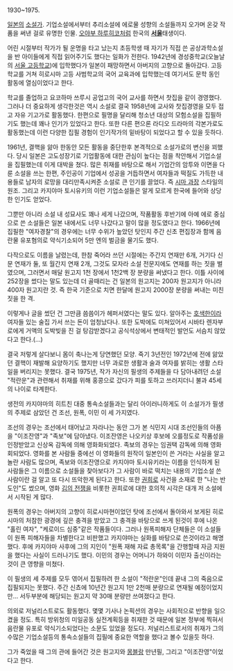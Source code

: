 1930~1975.

[[일본]]의 [[소설가]]. 기업소설에서부터 추리소설에 에로물 성향의 소설들까지 오가며 온갖 작품을 써낸 걸로 유명한 인물. [[오야부 하루히코]]처럼 한국의 '''[[서울]]'''태생이다. 

어린 시절부터 작가가 될 운명을 타고 났는지 초등학생 때 자기가 직접 쓴 공상과학소설을 반 아이들에게 직접 읽어주기도 했다는 일화가 전한다. 1942년에 경성중학교(오늘날의 [[서울 고등학교]])에 입학했다가 일본이 패망하면서 아버지의 고향으로 돌아갔다. 고등학교를 거쳐 히로시마 고등 사범학교의 국어 교육과에 입학했는데 여기서도 문학 동인 활동에 열심이었다고 한다.

학교를 졸업하고 요코하마 쓰루시 공업고의 국어 교사를 하면서 찻집을 같이 경영했다. 그러나 더 중요하게 생각한것은 역시 소설로 결국 1958년에 교사와 찻집경영을 모두 접고 자유 기고가로 활동했다. 한편으로 필명을 달리해 청소년 대상의 모험소설을 집필하기도 했는데 꽤나 인기가 있었다고 한다. 또한 다른 편으론 라디오 드라마의 각본가로도 활동했는데 이런 다양한 집필 경험이 인기작가의 밑바탕이 되었다고 할 수 있을 듯하다.

1961년, 결핵을 앓아 한동안 모든 활동을 중단한후 본격적으로 소설가로의 변신을 꾀했다. 당시 일본은 고도성장기로 기업활동에 대한 관심이 높다는 점을 착안해서 기업소설을 집필했는데 이게 대박을 쳤다. 많은 취재를 바탕으로 해서 기업간의 암투와 이면을 다룬 소설을 쓰는 한편, 주인공이 기업에서 성공을 거듭하면서 여자들과 떡질도 가득한 내용들로 남자의 로망을 대리만족시켜준 소설로 큰 인기를 끌었다. 즉 [[시마 과장]] 스타일의 원조. 그리고 카지야마 토시유키의 이런 기업소설들은 알게 모르게 한국에 들어와 상당한 인기도 얻었다.  

그뿐만 아니라 소설 내 성묘사도 꽤나 세게 나갔으며, 작품활동 후반기에 아예 에로 중심으로 쓴 소설들은 일본 내에서도 너무 나갔다고 말이 많을 정도였다고 한다. 1966년에 집필한 "여자경찰"의 경우에는 너무 수위가 높았던 탓인지 주간 신초 편집장과 함께 음란물 유포혐의로 약식기소되어 5만 엔의 벌금을 물기도 했다. 

다작으로도 이름을 날렸는데, 한참 죽어라 쓰던 시절에는 주간지 연재만 6개, 거기다 신문 연재가 둘, 또 월간지 연재 2개, 그것도 모자라 소설 전문지에도 연재를 하는 짓을 벌였으며, 그러면서 매달 원고지 1천 장에서 1천2백 장 분량을 써냈다고 한다. 이틀 사이에 252장을 썼다는 말도 있는데 더 골때리는 건 일본의 원고지는 200자 원고지가 아니라 400자 원고지란 것. 즉 한국 기준으로 치면 한달에 원고지 2000장 분량을 써내는 미친 짓을 한 격. 

이렇게나 글을 썼던 건 그만큼 씀씀이가 헤퍼서였다는 말도 있다. 알아주는 [[호색한]]이라 여자들 있는 술집 가서 쓰는 돈이 엄청났다나. 또한 도박에도 미쳐있어서 시바타 렌자부로에게 거액의 도박빚을 진 걸 탕감받겠다고 공식석상에서 변태적인 발언도 서슴치 않았다고 한다.(...)

결국 저렇게 살다보니 몸이 축나는게 당연했던 모양. 죽기 3년전인 1972년에 전에 앓았던 결핵이 재발해 요양하기도 했지만  너무 과로한 생활과 술과 여자를 밝히는 생활 스타일을 버리지는 못했다. 결국 1975년, 작가 자신의 필생의 주제들을 다 담아내려던 소설 "적란운"과 관련해서 취재를 위해 홍콩으로 갔다가 피를 토하고 쓰러지더니 불과 45세의 나이로 타계한다.     

생전의 카지야마의 히트친 대중 통속소설들과는 달리 아이러니하게도 이 소설가가 필생의 주제로 삼았던 건 조선, 원폭, 이민 이 세 가지였다. 

조선의 경우는 조선에서 태어났고 자라나는 동안 그가 본 식민지 시대 조선인들의 아픔을 "이조잔영"과 "족보"에 담아냈다. 이조잔영은 나오키상 후보에 오를정도로 작품성을 인정받았고 신상옥 감독에 의해 영화화되었다. 족보의 경우는 임권택 감독에 의해 영화회되었다. 영화를 본 사람들 중에선 이 영화들의 원작이 일본인이 쓴 거라는 사실을 알고 놀란 사람도 많으며, 족보와 이조잔영으로 카지야마 토시유키라는 이름을 인식하게 된 사람들은 그 이름으로 소설들을 찾아보다가 그 사람이 바로 떡치는 내용의 기업소설 쓴 사람이란 걸 알고 또 다시 뜨악한게 된다고 한다. 또한 [[권희로]] 사건을 소재로 한 "나는 반도인"도 썼으며, 영화 [[김의 전쟁]]을 비롯한 권희로에 대한 호의적 시각은 대개 저 소설에서 시작된 게 많다. 

원폭의 경우는 아버지의 고향이 히로시마현이었던 탓에 조선에서 돌아와서 보게된 히로시마의 처참한 광경에 깊은 충격을 받았고 그 충격을 바탕으로 쓰게 된것이 후에 나온
"홀린 여자", "케로이드 심중"같은 작품들이다. 그러나 원폭피해자 단체들은 이 소설들이 원폭 피해자들을 차별한다고 비판했고 카지야마는 실화를 바탕으로 쓴것이라고 해명했다. 후에 카지야마 사후에 그의 지인이 "원폭 재해 자료 총목록"을 간행할때 자금 지원을 했다는 사실이 드러나기도 했다. 이민의 경우는 어머니가 하와이 이민자 출신이라는것이 큰 영향을 미쳤다. 

이 필생의 세 주제를 모두 엮어서 집필하려 한 소설이 "적란운"인데 끝내 그의 죽음으로 집필되지는 못했다. 주간 신쵸에 10년간 원고지 1만 2천매 분량으로 연재될 예정이었지만... 서두부분에 해당되는 원고지 약 30매 분량만 쓰여졌다고 한다.

의외로 저널리스트로도 활동했다. 몇몇 기사나 논픽션의 경우는 사회적으로 반향을 일으켰을 정도. 특히 방위청의 미일공동 실전계획등을 취재한 것 때문에 일본 정부에 찍혀서 음란물 유포로 약식기소되었다는 소문도 있었을 정도다. 저널리스트로서의 취재가 그의 수많은 기업소설등의 통속소설들의 집필에 중요한 역할을 했다고 볼수 있을듯 하다.

그가 죽었을 때 그의 관에 들어간 것은 원고지와 [[몽블랑]] 만년필, 그리고 "이조잔영"이었다고 한다. 
